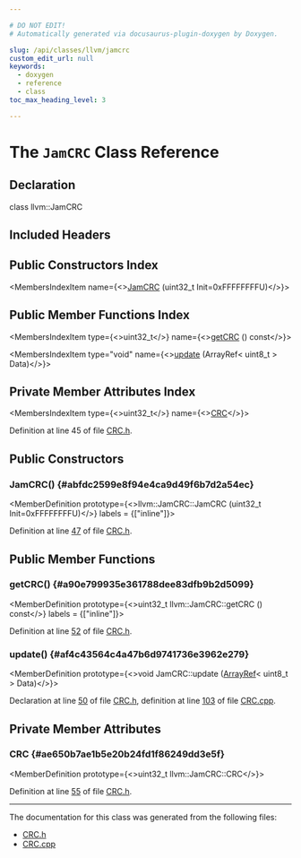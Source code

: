 ```yaml
---

# DO NOT EDIT!
# Automatically generated via docusaurus-plugin-doxygen by Doxygen.

slug: /api/classes/llvm/jamcrc
custom_edit_url: null
keywords:
  - doxygen
  - reference
  - class
toc_max_heading_level: 3

---
```





# The `JamCRC` Class Reference

<DoxygenPage pluginConfig={pluginConfig}>



## Declaration

<CodeBlock>class llvm::JamCRC</CodeBlock>

## Included Headers

<IncludesList>
<IncludesListItem
  filePath="llvm/Support/CRC.h"
  permalink="/docs/api/files/include/include/llvm/include/llvm/support/crc-h"
  isLocal="true" />
</IncludesList>

## Public Constructors Index

<MembersIndex>

<MembersIndexItem
  name={<><a href="#abfdc2599e8f94e4ca9d49f6b7d2a54ec">JamCRC</a> (uint32&#95;t Init=0xFFFFFFFFU)</>}>
</MembersIndexItem>

</MembersIndex>

## Public Member Functions Index

<MembersIndex>

<MembersIndexItem
  type={<>uint32&#95;t</>}
  name={<><a href="#a90e799935e361788dee83dfb9b2d5099">getCRC</a> () const</>}>
</MembersIndexItem>

<MembersIndexItem
  type="void"
  name={<><a href="#af4c43564c4a47b6d9741736e3962e279">update</a> (ArrayRef&lt; uint8&#95;t &gt; Data)</>}>
</MembersIndexItem>

</MembersIndex>

## Private Member Attributes Index

<MembersIndex>

<MembersIndexItem
  type={<>uint32&#95;t</>}
  name={<><a href="#ae650b7ae1b5e20b24fd1f86249dd3e5f">CRC</a></>}>
</MembersIndexItem>

</MembersIndex>


Definition at line 45 of file <a href="/docs/api/files/include/include/llvm/include/llvm/support/crc-h">CRC.h</a>.

<SectionDefinition>

## Public Constructors

### JamCRC() {#abfdc2599e8f94e4ca9d49f6b7d2a54ec}

<MemberDefinition
  prototype={<>llvm::JamCRC::JamCRC (uint32&#95;t Init=0xFFFFFFFFU)</>}
  labels = {["inline"]}>

Definition at line <a href="/docs/api/files/include/include/llvm/include/llvm/support/crc-h/#l00047">47</a> of file <a href="/docs/api/files/include/include/llvm/include/llvm/support/crc-h">CRC.h</a>.
</MemberDefinition>

</SectionDefinition>

<SectionDefinition>

## Public Member Functions

### getCRC() {#a90e799935e361788dee83dfb9b2d5099}

<MemberDefinition
  prototype={<>uint32&#95;t llvm::JamCRC::getCRC () const</>}
  labels = {["inline"]}>

Definition at line <a href="/docs/api/files/include/include/llvm/include/llvm/support/crc-h/#l00052">52</a> of file <a href="/docs/api/files/include/include/llvm/include/llvm/support/crc-h">CRC.h</a>.
</MemberDefinition>

### update() {#af4c43564c4a47b6d9741736e3962e279}

<MemberDefinition
  prototype={<>void JamCRC::update (<a href="/docs/api/classes/llvm/arrayref">ArrayRef</a>&lt; uint8&#95;t &gt; Data)</>}>

Declaration at line <a href="/docs/api/files/include/include/llvm/include/llvm/support/crc-h/#l00050">50</a> of file <a href="/docs/api/files/include/include/llvm/include/llvm/support/crc-h">CRC.h</a>, definition at line <a href="/docs/api/files/lib/lib/support/crc-cpp/#l00103">103</a> of file <a href="/docs/api/files/lib/lib/support/crc-cpp">CRC.cpp</a>.
</MemberDefinition>

</SectionDefinition>

<SectionDefinition>

## Private Member Attributes

### CRC {#ae650b7ae1b5e20b24fd1f86249dd3e5f}

<MemberDefinition
  prototype={<>uint32&#95;t llvm::JamCRC::CRC</>}>

Definition at line <a href="/docs/api/files/include/include/llvm/include/llvm/support/crc-h/#l00055">55</a> of file <a href="/docs/api/files/include/include/llvm/include/llvm/support/crc-h">CRC.h</a>.
</MemberDefinition>

</SectionDefinition>

<hr/>

The documentation for this class was generated from the following files:

<ul>
<li><a href="/docs/api/files/include/include/llvm/include/llvm/support/crc-h">CRC.h</a></li>
<li><a href="/docs/api/files/lib/lib/support/crc-cpp">CRC.cpp</a></li>
</ul>

</DoxygenPage>
